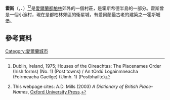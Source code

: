 {{Infobox settlement
|settlement_type        = [[都柏林|都柏林]]市郊村莊
|name                   = 霍斯
|native_name             = {{lang|en|Howth}}<br>{{lang|ga|Binn Éadair}}
|image_skyline          = Howth-From-Plane-2012.JPG
|image_caption          = 
|pushpin_map            = Ireland
|pushpin_label_position = right
|pushpin_map_caption    = 
|coordinates            = {{coord|53.386|-6.066|dim:100000_region:IE|display=inline,title}}
|blank_name_sec1        = Irish Grid Reference
|blank_info_sec1        = 
|subdivision_type       = [[國家|國家]]
|subdivision_name       = {{IRL}}
|subdivision_type1      = [[愛爾蘭行政區劃|省]]
|subdivision_name1      = [[倫斯特省|倫斯特省]]
|subdivision_type2      = 郡
|subdivision_name2      = [[芬戈郡|芬戈郡]]
|elevation_max_m        = 171
|elevation_min_m        = 0
|population_as_of       = 2016
|population_urban       = 8277
|population_footnotes   = <ref name="cso2006">{{cite web|title=Census 2006 – Volume 1 – Population Classified by Area |work=Central Statistics Office Census 2006 Reports |publisher=[[Central_Statistics_Office_(Ireland)|Central Statistics Office Ireland]] |date=April 2007 |url=http://www.cso.ie/census/documents/census2006_volume_1_pop_classified_by_area.pdf |format=PDF |accessdate=2011-06-08 |deadurl=yes |archiveurl=https://web.archive.org/web/20110607074609/http://www.cso.ie/census/documents/census2006_volume_1_pop_classified_by_area.pdf |archivedate=2011-06-07 |df= }}</ref>
}}
'''霍斯'''（{{lang-en|Howth}}，{{IPAc-en|ˈ|h|oʊ|θ}}、{{lang-ga|Binn Éadair}}）<ref>Dublin, Ireland, 1975; Houses of the Oireachtas: The Placenames Order (Irish forms) (No. 1) (Post towns) / An tOrdú Logainmneacha (Foirmeacha Gaeilge) (Uimh. 1) (Postbhailte)</ref><ref>{{cite web|url=http://www.encyclopedia.com/doc/1O40-Howth.html|title=Howth|publisher=[[Encyclopedia.com|Encyclopedia.com]]|accessdate=6 July 2012}} This webpage cites: A.D. Mills (2003) ''A Dictionary of British Place-Names'', [[Oxford_University_Press|Oxford University Press]].</ref>是[[愛爾蘭|愛爾蘭]][[都柏林|都柏林]]郊外的一個村莊，是霍斯希德半島的一部分。霍斯曾是一個小漁村，現在是都柏林郊區的衛星城，有愛爾蘭最古老的建築之一霍斯城堡。

==參考資料==
{{Reflist}}

{{normdaten}}
{{DEFAULTSORT:Howth}}
[[Category:愛爾蘭城市|Category:愛爾蘭城市]]